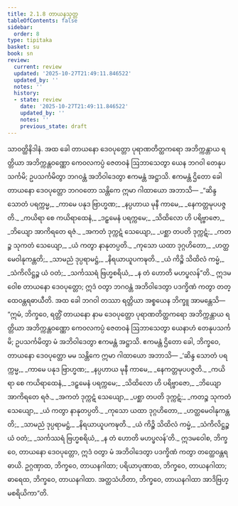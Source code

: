 ```yaml
---
title: 2.1.8 တာယနသုတ္တ
tableOfContents: false
sidebar:
  order: 8
type: tipitaka
basket: su
book: sn
review:
  current: review
  updated: '2025-10-27T21:49:11.846522'
  updated_by: ''
  notes: ''
  history:
  - state: review
    date: '2025-10-27T21:49:11.846522'
    updated_by: ''
    notes: ''
    previous_state: draft
---
```



<ReviewStatus review={frontmatter.review} showDetails={true} />

<HypothesisAnnotation frontmatter={frontmatter} />

<DynamicBreadcrumb />

<Division number="89" book="sn" e="ch" v="18" p="294">

<Paragraph number="398" book="sn">
သာဝတ္ထိနိဒါနံ. အထ ခေါ တာယနော ဒေဝပုတ္တော ပုရာဏတိတ္ထကရော အဘိက္ကန္တာယ ရတ္တိယာ အဘိက္ကန္တဝဏ္ဏော ကေဝလကပ္ပံ ဇေတဝနံ ဩဘာသေတွာ ယေန ဘဂဝါ တေနုပသင်္ကမိ; ဥပသင်္ကမိတွာ ဘဂဝန္တံ အဘိဝါဒေတွာ ဧကမန္တံ အဋ္ဌာသိ. ဧကမန္တံ ဌိတော ခေါ တာယနော ဒေဝပုတ္တော ဘဂဝတော သန္တိကေ ဣမာ ဂါထာယော အဘာသိ—
</Paragraph>

<Paragraph number="399" type="verses" book="sn">
_“ဆိန္ဒ သောတံ ပရက္ကမ္မ,_  
_ကာမေ ပနုဒ ဗြာဟ္မဏ;_  
_နပ္ပဟာယ မုနီ ကာမေ,_  
_နေကတ္တမုပပဇ္ဇတိ._  

</Paragraph>

<Paragraph number="400" type="verses" book="sn">
_ကယိရာ စေ ကယိရာထေနံ,_  
_ဒဠှမေနံ ပရက္ကမေ;_  
_သိထိလော ဟိ ပရိဗ္ဗာဇော,_  
_ဘိယျော အာကိရတေ ရဇံ._  

</Paragraph>

<Paragraph number="401" type="verses" book="sn">
_အကတံ ဒုက္ကဋံ သေယျော,_  
_ပစ္ဆာ တပတိ ဒုက္ကဋံ;_  
_ကတဉ္စ သုကတံ သေယျော,_  
_ယံ ကတွာ နာနုတပ္ပတိ._  

</Paragraph>

<Paragraph number="402" type="verses" book="sn">
_ကုသော ယထာ ဒုဂ္ဂဟိတော,_  
_ဟတ္ထမေဝါနုကန္တတိ;_  
_သာမညံ ဒုပ္ပရာမဋ္ဌံ,_  
_နိရယာယူပကဍ္ဎတိ._  

</Paragraph>

<Paragraph number="403" type="verses" book="sn">
_ယံ ကိဉ္စိ သိထိလံ ကမ္မံ,_  
_သံကိလိဋ္ဌဉ္စ ယံ ဝတံ;_  
_သင်္ကဿရံ ဗြဟ္မစရိယံ,_  
_န တံ ဟောတိ မဟပ္ဖလန်”တိ._  

</Paragraph>

<Paragraph number="404" book="sn">
ဣဒမဝေါစ တာယနော ဒေဝပုတ္တော; ဣဒံ ဝတွာ ဘဂဝန္တံ အဘိဝါဒေတွာ ပဒက္ခိဏံ ကတွာ တတ္ထေဝန္တရဓာယီတိ.
</Paragraph>

<Paragraph number="405" book="sn">
အထ ခေါ ဘဂဝါ တဿာ ရတ္တိယာ အစ္စယေန ဘိက္ခူ အာမန္တေသိ—  “ဣမံ, ဘိက္ခဝေ, ရတ္တိံ တာယနော နာမ ဒေဝပုတ္တော ပုရာဏတိတ္ထကရော အဘိက္ကန္တာယ ရတ္တိယာ အဘိက္ကန္တဝဏ္ဏော ကေဝလကပ္ပံ ဇေတဝနံ ဩဘာသေတွာ ယေနာဟံ တေနုပသင်္ကမိ; ဥပသင်္ကမိတွာ မံ အဘိဝါဒေတွာ ဧကမန္တံ အဋ္ဌာသိ. ဧကမန္တံ ဌိတော ခေါ, ဘိက္ခဝေ, တာယနော ဒေဝပုတ္တော မမ သန္တိကေ ဣမာ ဂါထာယော အဘာသိ—
</Paragraph>

<Paragraph number="406" type="verses" book="sn">
_‘ဆိန္ဒ သောတံ ပရက္ကမ္မ,_  
_ကာမေ ပနုဒ ဗြာဟ္မဏ;_  
_နပ္ပဟာယ မုနီ ကာမေ,_  
_နေကတ္တမုပပဇ္ဇတိ._  

</Paragraph>

<Paragraph number="407" type="verses" book="sn">
_ကယိရာ စေ ကယိရာထေနံ,_  
_ဒဠှမေနံ ပရက္ကမေ;_  
_သိထိလော ဟိ ပရိဗ္ဗာဇော,_  
_ဘိယျော အာကိရတေ ရဇံ._  

</Paragraph>

<Paragraph number="408" type="verses" book="sn">
_အကတံ ဒုက္ကဋံ သေယျော,_  
_ပစ္ဆာ တပတိ ဒုက္ကဋံ;_  
_ကတဉ္စ သုကတံ သေယျော,_  
_ယံ ကတွာ နာနုတပ္ပတိ._  

</Paragraph>

<Paragraph number="409" type="verses" book="sn">
_ကုသော ယထာ ဒုဂ္ဂဟိတော,_  
_ဟတ္ထမေဝါနုကန္တတိ;_  
_သာမညံ ဒုပ္ပရာမဋ္ဌံ,_  
_နိရယာယူပကဍ္ဎတိ._  

</Paragraph>

<Paragraph number="410" type="verses" book="sn">
_ယံ ကိဉ္စိ သိထိလံ ကမ္မံ,_  
_သံကိလိဋ္ဌဉ္စ ယံ ဝတံ;_  
_သင်္ကဿရံ ဗြဟ္မစရိယံ,_  
_န တံ ဟောတိ မဟပ္ဖလန်’တိ._  

</Paragraph>

<Paragraph number="411" book="sn">
ဣဒမဝေါစ, ဘိက္ခဝေ, တာယနော ဒေဝပုတ္တော, ဣဒံ ဝတွာ မံ အဘိဝါဒေတွာ ပဒက္ခိဏံ ကတွာ တတ္ထေဝန္တရဓာယိ. ဥဂ္ဂဏှာထ, ဘိက္ခဝေ, တာယနဂါထာ; ပရိယာပုဏာထ, ဘိက္ခဝေ, တာယနဂါထာ; ဓာရေထ, ဘိက္ခဝေ, တာယနဂါထာ. အတ္ထသံဟိတာ, ဘိက္ခဝေ, တာယနဂါထာ အာဒိဗြဟ္မစရိယိကာ”တိ.
</Paragraph>
</Division>